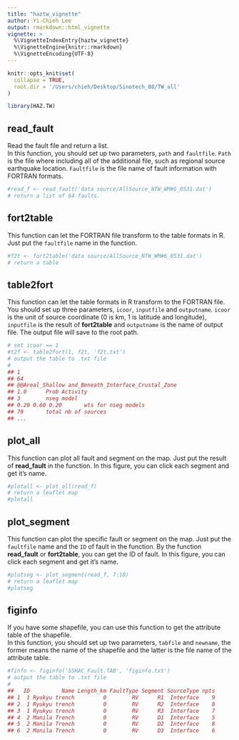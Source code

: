 ```yaml
---
title: "haztw_vignette"
author: Yi-Chieh Lee
output: rmarkdown::html_vignette
vignette: >
  %\VignetteIndexEntry{haztw_vignette}
  %\VignetteEngine{knitr::rmarkdown}
  %\VignetteEncoding{UTF-8}
---
```


```r
knitr::opts_knit$set(
  collapse = TRUE,
  root.dir = '/Users/chieh/Desktop/Sinotech_08/TW_all'
)
```

```r
library(HAZ.TW)
```

## read_fault  
Read the fault file and return a list.   
In this function, you should set up two parameters, `path` and `faultfile`. `Path` is the file where including all of the additional file, such as regional source earthquake location. `Faultfile` is the file name of fault information with FORTRAN formats.

```r
#read_f <- read_fault('data source/AllSource_NTW_WM#6_0531.dat')
# return a list of 64 faults.
```

## fort2table  
This function can let the FORTRAN file transform to the table formats in R. Just put the `faultfile` name in the function.

```r
#f2t <- fort2table('data source/AllSource_NTW_WM#6_0531.dat')
# return a table 
```


## table2fort 
This function can let the table formats in R transform to the FORTRAN file. You should set up three parameters, `icoor`, `inputfile` and `outputname`. `icoor` is the unit of source coordinate (0 is km, 1 is latitude and longitude), `inputfile` is the result of **fort2table** and `outputname` is the name of output file. The output file will save to the root path.

```r
# set icoor == 1
#t2f <- table2fort(1, f2t, 'f2t.txt')
# output the table to .txt file
#
## 1
## 64
## @@Areal_Shallow and_Beneath_Interface_Crustal_Zone
## 1.0		Prob Activity
## 3		nseg model
## 0.20 0.60 0.20		wts for nseg models
## 79		total nb of sources
## ...
```


## plot_all
This function can plot all fault and segment on the map. Just put the result of **read_fault** in the function. In this figure, you can click each segment and get it's name.

```r
#plotall <- plot_all(read_f)
# return a leaflet map
#plotall
```


## plot_segment  
This function can plot the specific fault or segment on the map. Just put the `faultfile` name and the `ID` of fault in the function. By the function **read_fault** or **fort2table**, you can get the ID of fault. In this figure, you can click each segment and get it's name.
```r
#plotseg <- plot_segment(read_f, 7:10)
# return a leaflet map
#plotseg
```


## figinfo 
If you have some shapefile, you can use this function to get the attribute table of the shapefile.  
In this function, you should set up two parameters, `tabfile` and `newname`, the former means the name of the shapefile and the latter is the file name of the attribute table.

```r
#finfo <- figinfo('SSHAC_Fault.TAB', 'figinfo.txt')
# output the table to .txt file
#
##   ID          Name Length_km FaultType Segment SourceType npts
## 1  1 Ryukyu trench         0        RV      R1  Interface    9
## 2  1 Ryukyu trench         0        RV      R2  Interface    8
## 3  1 Ryukyu trench         0        RV      R3  Interface    7
## 4  2 Manila Trench         0        RV      D1  Interface    5
## 5  2 Manila Trench         0        RV      D2  Interface    8
## 6  2 Manila Trench         0        RV      D3  Interface    6
```


